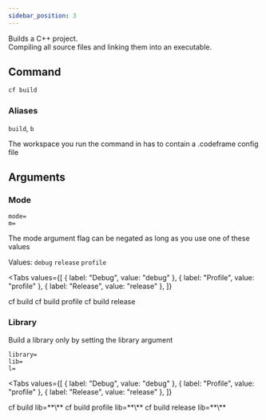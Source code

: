 ```yaml
---
sidebar_position: 3
---
```


Builds a C++ project.  
Compiling all source files and linking them into an executable.

## Command

```bash
cf build
```

### Aliases

`build`, `b`

The workspace you run the command in has to contain a .codeframe config file

## Arguments

### Mode

`mode=`  
`m=`

The mode argument flag can be negated as long as you use one of these values

Values: `debug` `release` `profile`


<Tabs
  values={[
    { label: "Debug", value: "debug" },
    { label: "Profile", value: "profile" },
    { label: "Release", value: "release" },
  ]}
>
  <TabItem value="debug">
    <CodeBlock language="bash">cf build</CodeBlock>
  </TabItem>
  <TabItem value="profile">
    <CodeBlock language="bash">cf build profile</CodeBlock>
  </TabItem>
  <TabItem value="release">
    <CodeBlock language="bash">cf build release</CodeBlock>
  </TabItem>
</Tabs>

### Library

Build a library only by setting the library argument

`library=`  
`lib=`  
`l=`

<Tabs
  values={[
    { label: "Debug", value: "debug" },
    { label: "Profile", value: "profile" },
    { label: "Release", value: "release" },
  ]}
>
  <TabItem value="debug">
    <CodeBlock language="bash">cf build lib=**\<library_name\>**</CodeBlock>
  </TabItem>
  <TabItem value="profile">
    <CodeBlock language="bash">cf build profile lib=**\<library_name\>**</CodeBlock>
  </TabItem>
  <TabItem value="release">
    <CodeBlock language="bash">cf build release lib=**\<library_name\>**</CodeBlock>
  </TabItem>
</Tabs>
